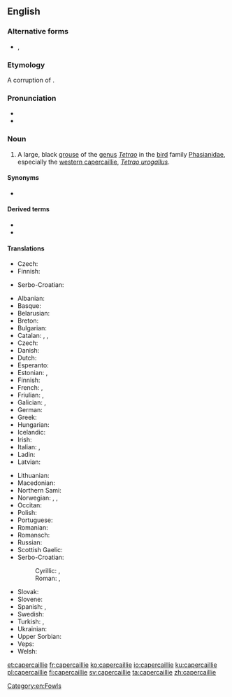 ==English==
{{rfi|en}}
{{wikipedia}}
{{wikispecies|Tetrao urogallus}}

===Alternative forms===
* {{l|en|capercailye}}, {{l|en|capercailzie}}

===Etymology===
A {{etyl|sco|en}} corruption of {{etyl|gd|en}} {{m|gd|capull coille||horse of the woods}}.

===Pronunciation===
* {{IPA|/kæpəˈkeɪli/|/kæpəˈkeɪlji/|lang=en}}
* {{rhymes|eɪli|lang=en}}

===Noun===
{{en-noun}}

# A large, black [[grouse]] of the [[genus]] ''[[Tetrao]]'' in the [[bird]] family [[Phasianidae]], especially the [[western capercaillie]], ''[[Tetrao urogallus]]''.

====Synonyms====
* {{sense|Tetrao urogallus}} {{l|en|wood grouse}}

====Derived terms====
* {{l|en|black-billed capercaillie}}
* {{l|en|western capercaillie}}

====Translations====
{{trans-top|bird of the genus ''Tetrao''}}
* Czech: {{t+|cs|tetřev}}
* Finnish: {{t+|fi|metso}}
{{trans-mid}}
* Serbo-Croatian: {{t+|sh|tetrijeb|m}}
{{trans-bottom}}

{{trans-top|''Tetrao urogallus''}}
* Albanian: {{t|sq|gjeli i egër}}
* Basque: {{t|eu|basoilar}}
* Belarusian: {{t|be|глушэц|sc=Cyrl}}
* Breton: {{t|br|skilgog meur}}
* Bulgarian: {{t|bg|глухар|sc=Cyrl}}
* Catalan: {{t|ca|gall fer|m}}, {{t|ca|gall salvatge|m}}, {{t|ca|gall de bosc|m}}
* Czech: {{t|cs|tetřev hlušec}}
* Danish: {{t+|da|tjur}}
* Dutch: {{t|nl|auerhoen|n}}
* Esperanto: {{t|eo|urogalo}}
* Estonian: {{t|et|metsis}}, {{t|et|mőtus}}
* Finnish: {{t+|fi|metso}}
* French: {{t+|fr|grand tétras|m}}, {{t+|fr|grand coq de bruyère|m}}
* Friulian: {{t|fur|gjal di mont}}, {{t|fur|gjal cedron}}
* Galician: {{t|gl|pita do monte}}, {{t|gl|galo do monte}}
* German: {{t+|de|Auerhuhn|n}}
* Greek: {{t|el|αγριόκουρκος|sc=Grek}}
* Hungarian: {{t+|hu|siketfajd}}
* Icelandic: {{t|is|þiður}}
* Irish: {{t|ga|capall coille}}
* Italian: {{t|it|urogallo|m}}, {{t|it|gallo cedrone|m}}
* Ladin: {{t|lld|gial grisc}}
* Latvian: {{t|lv|mednis}}
{{trans-mid}}
* Lithuanian: {{t+|lt|kurtinys}}
* Macedonian: {{t|mk|тетреб|sc=Cyrl}}
* Northern Sami: {{t|se|čukčá}}
* Norwegian: {{t+|no|storfugl}}, {{t+|no|tiur}} {{qualifier|male}}, {{t+|no|røy}} {{qualifier|female}}
* Occitan: {{t|oc|pollambèrt|m}}
* Polish: {{t+|pl|głuszec}}
* Portuguese: {{t|pt|tetraz-grande-das-serras|m}}
* Romanian: {{t|ro|cocoșul de munte}}
* Romansch: {{t|rm|cot / gialina da taus}}
* Russian: {{t+|ru|глуха́рь|m}}
* Scottish Gaelic: {{t|gd|capal-coille}}
* Serbo-Croatian:
*: Cyrillic: {{t|sh|тетреб}}, {{t|sh|тетријеб глухан|m|sc=Cyrl}}
*: Roman: {{t+|sh|tetreb}}, {{t+|sh|tetrijeb gluhan|m}}
* Slovak: {{t|sk|tetrov hlucháň}}
* Slovene: {{t+|sl|divji petelin}}
* Spanish: {{t+|es|urogallo|m}}, {{t|es|gallo silvestre|m}}
* Swedish: {{t+|sv|tjäder}}
* Turkish: {{t|tr|çali horozu}}, {{t+|tr|orman horozu}}
* Ukrainian: {{t|uk|глухар|sc=Cyrl}}
* Upper Sorbian: {{t|hsb|hłuchar}}
* Veps: {{t|vep|mecoi}}
* Welsh: {{t|cy|grugiar y coed}}
{{trans-bottom}}

[[Category:en:Fowls]]

[[et:capercaillie]]
[[fr:capercaillie]]
[[ko:capercaillie]]
[[io:capercaillie]]
[[ku:capercaillie]]
[[pl:capercaillie]]
[[fi:capercaillie]]
[[sv:capercaillie]]
[[ta:capercaillie]]
[[zh:capercaillie]]